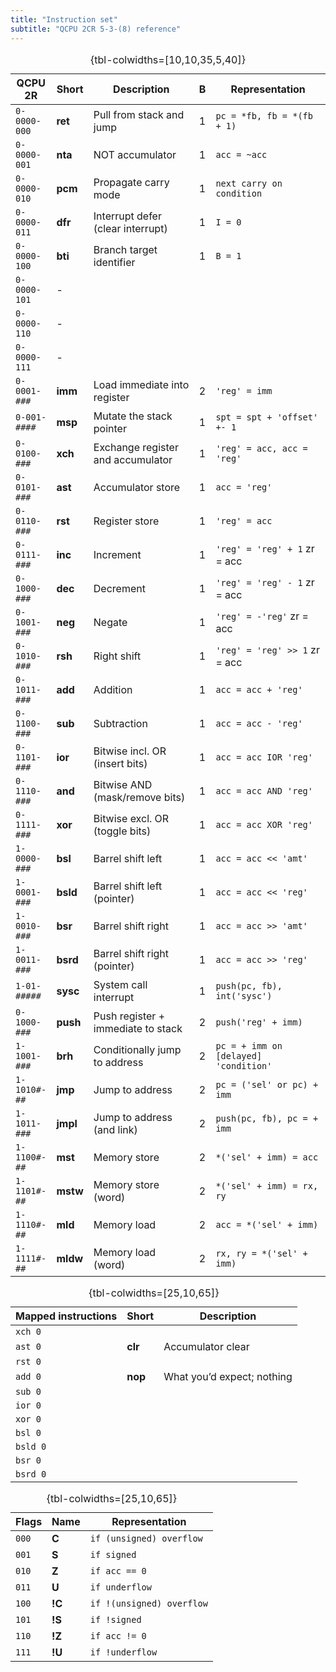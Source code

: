 ```yaml
---
title: "Instruction set"
subtitle: "QCPU 2CR 5-3-(8) reference"
---
```


::: {.column-screen-inset-left}
| QCPU 2R      | Short    | Description                        | B | Representation                        |
|--------------+----------+------------------------------------+---+---------------------------------------|
| `0-0000-000` | **ret**  | Pull from stack and jump           | 1 | `pc = *fb, fb = *(fb + 1)`            |
| `0-0000-001` | **nta**  | NOT accumulator                    | 1 | `acc = ~acc`                          |
| `0-0000-010` | **pcm**  | Propagate carry mode               | 1 | `next carry on condition`             |
| `0-0000-011` | **dfr**  | Interrupt defer (clear interrupt)  | 1 | `I = 0`                               |
| `0-0000-100` | **bti**  | Branch target identifier           | 1 | `B = 1`                               |
| `0-0000-101` |   -      |                                    |   |                                       |
| `0-0000-110` |   -      |                                    |   |                                       |
| `0-0000-111` |   -      |                                    |   |                                       |
| `0-0001-###` | **imm**  | Load immediate into register       | 2 | `'reg' = imm`                         |
| `0-001-####` | **msp**  | Mutate the stack pointer           | 1 | `spt = spt + 'offset' +- 1`           |
| `0-0100-###` | **xch**  | Exchange register and accumulator  | 1 | `'reg' = acc, acc = 'reg'`            |
| `0-0101-###` | **ast**  | Accumulator store                  | 1 | `acc = 'reg'`                         |
| `0-0110-###` | **rst**  | Register store                     | 1 | `'reg' = acc`                         |
| `0-0111-###` | **inc**  | Increment                          | 1 | `'reg' = 'reg' + 1` zr = acc          |
| `0-1000-###` | **dec**  | Decrement                          | 1 | `'reg' = 'reg' - 1` zr = acc          |
| `0-1001-###` | **neg**  | Negate                             | 1 | `'reg' = -'reg'` zr = acc             |
| `0-1010-###` | **rsh**  | Right shift                        | 1 | `'reg' = 'reg' >> 1` zr = acc         |
| `0-1011-###` | **add**  | Addition                           | 1 | `acc = acc + 'reg'`                   |
| `0-1100-###` | **sub**  | Subtraction                        | 1 | `acc = acc - 'reg'`                   |
| `0-1101-###` | **ior**  | Bitwise incl. OR (insert bits)     | 1 | `acc = acc IOR 'reg'`                 |
| `0-1110-###` | **and**  | Bitwise AND (mask/remove bits)     | 1 | `acc = acc AND 'reg'`                 |
| `0-1111-###` | **xor**  | Bitwise excl. OR (toggle bits)     | 1 | `acc = acc XOR 'reg'`                 |
| `1-0000-###` | **bsl**  | Barrel shift left                  | 1 | `acc = acc << 'amt'`                  |
| `1-0001-###` | **bsld** | Barrel shift left (pointer)        | 1 | `acc = acc << 'reg'`                  |
| `1-0010-###` | **bsr**  | Barrel shift right                 | 1 | `acc = acc >> 'amt'`                  |
| `1-0011-###` | **bsrd** | Barrel shift right (pointer)       | 1 | `acc = acc >> 'reg'`                  |
| `1-01-#####` | **sysc** | System call interrupt              | 1 | `push(pc, fb), int('sysc')`           |
| `0-1000-###` | **push** | Push register + immediate to stack | 2 | `push('reg' + imm)`                   |
| `1-1001-###` | **brh**  | Conditionally jump to address      | 2 | `pc = + imm on [delayed] 'condition'` |
| `1-1010#-##` | **jmp**  | Jump to address                    | 2 | `pc = ('sel' or pc) + imm`            |
| `1-1011-###` | **jmpl** | Jump to address (and link)         | 2 | `push(pc, fb), pc = + imm`            |
| `1-1100#-##` | **mst**  | Memory store                       | 2 | `*('sel' + imm) = acc`                |
| `1-1101#-##` | **mstw** | Memory store (word)                | 2 | `*('sel' + imm) = rx, ry`             |
| `1-1110#-##` | **mld**  | Memory load                        | 2 | `acc = *('sel' + imm)`                |
| `1-1111#-##` | **mldw** | Memory load (word)                 | 2 | `rx, ry = *('sel' + imm)`             |
: {tbl-colwidths=[10,10,35,5,40]}
:::

| Mapped instructions | Short   | Description                |
|---------------------+---------+----------------------------|
| `xch 0`             |         |                            |
| `ast 0`             | **clr** | Accumulator clear          |
| `rst 0`             |         |                            |
| `add 0`             | **nop** | What you'd expect; nothing |
| `sub 0`             |         |                            |
| `ior 0`             |         |                            |
| `xor 0`             |         |                            |
| `bsl 0`             |         |                            |
| `bsld 0`            |         |                            |
| `bsr 0`             |         |                            |
| `bsrd 0`            |         |                            |
: {tbl-colwidths=[25,10,65]}

| Flags | Name   | Representation            |
|-------+--------+---------------------------|
| `000` | **C**  | `if (unsigned) overflow`  |
| `001` | **S**  | `if signed`               |
| `010` | **Z**  | `if acc == 0`             |
| `011` | **U**  | `if underflow`            |
| `100` | **!C** | `if !(unsigned) overflow` |
| `101` | **!S** | `if !signed`              |
| `110` | **!Z** | `if acc != 0`             |
| `111` | **!U** | `if !underflow`           |
: {tbl-colwidths=[25,10,65]}
